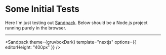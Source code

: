 # Some Initial Tests


Here I'm just testing out [Sandpack](https://sandpack.codesandbox.io/). Below should be a Node.js project running purely in the browser.

---

<Sandpack
  theme={gruvboxDark}
  template="nextjs"
  options={{ editorHeight: "400px" }}
/>
